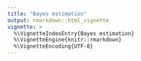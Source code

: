 ```yaml
---
title: "Bayes estimation"
output: rmarkdown::html_vignette
vignette: >
  %\VignetteIndexEntry{Bayes estimation}
  %\VignetteEngine{knitr::rmarkdown}
  %\VignetteEncoding{UTF-8}
---
```


```r

```

